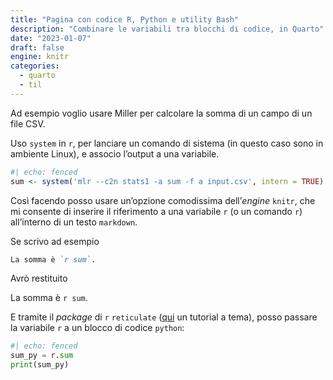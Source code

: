```yaml
---
title: "Pagina con codice R, Python e utility Bash"
description: "Combinare le variabili tra blocchi di codice, in Quarto"
date: "2023-01-07"
draft: false
engine: knitr
categories:
  - quarto
  - til
---
```


Ad esempio voglio usare Miller per calcolare la somma di un campo di un file CSV.

Uso `system` in `r`, per lanciare un comando di sistema (in questo caso sono in ambiente Linux), e associo l'output a una variabile.

```r
#| echo: fenced
sum <- system('mlr --c2n stats1 -a sum -f a input.csv', intern = TRUE)
```

Così facendo posso usare un'opzione comodissima dell'_engine_ `knitr`, che mi consente di inserire il riferimento a una variabile `r` (o un comando `r`) all'interno di un testo `markdown`.

Se scrivo ad esempio

```markdown
La somma è `r sum`.
```

Avrò restituito

La somma è `r sum`.

E tramite il _package_ di `r` `reticulate` ([qui](https://nrennie.rbind.io/blog/combining-r-and-python-with-reticulate-and-quarto/) un tutorial a tema), posso passare la variabile `r` a un blocco di codice `python`:

```python
#| echo: fenced
sum_py = r.sum
print(sum_py)
```
